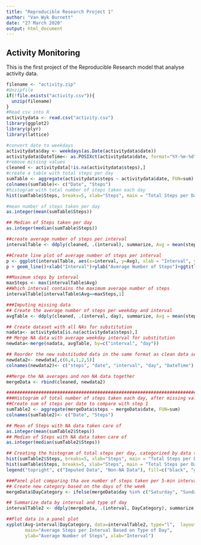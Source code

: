 ```yaml
---
title: "Reproducible Research Project 1"
author: "Van Wyk Burnett"
date: "27 March 2020"
output: html_document
---
```


## Activity Monitoring

This is the first project of the Reproducible Research model that analyse activity data.

```r
filename <- "activity.zip"
#Unzipfile
if(!file.exists("activity.csv")){
  unzip(filename)
}
#Read csv into R
activitydata <- read.csv("activity.csv")
library(ggplot2)
library(plyr)
library(lattice)
```

```r
#convert date to weekdays
activitydata$day <- weekdays(as.Date(activitydata$date))
activitydata$DateTime<- as.POSIXct(activitydata$date, format="%Y-%m-%d")
#remove missing values
cleaned <- activitydata[!is.na(activitydata$steps),]
#create a table with total steps per day
sumTable <- aggregate(activitydata$steps ~ activitydata$date, FUN=sum)
colnames(sumTable)<- c("Date", "Steps")
#histogram with total number of steps taken each day
hist(sumTable$Steps, breaks=5, xlab="Steps", main = "Total Steps per Day")

#mean number of steps taken per day
as.integer(mean(sumTable$Steps))

## Median of Steps taken per day
as.integer(median(sumTable$Steps))
```

```r
##create average number of steps per interval
intervalTable <- ddply(cleaned, .(interval), summarize, Avg = mean(steps))

##Create line plot of average number of steps per interval
p <- ggplot(intervalTable, aes(x=interval, y=Avg), xlab = "Interval", ylab="Average Number of Steps")
p + geom_line()+xlab("Interval")+ylab("Average Number of Steps")+ggtitle("Average Number of Steps per Interval")
```

```r
##Maximum steps by interval
maxSteps <- max(intervalTable$Avg)
##Which interval contains the maximum average number of steps
intervalTable[intervalTable$Avg==maxSteps,1]
```

```r
###Imputing missing data
## Create the average number of steps per weekday and interval
avgTable <- ddply(cleaned, .(interval, day), summarize, Avg = mean(steps))

## Create dataset with all NAs for substitution
nadata<- activitydata[is.na(activitydata$steps),]
## Merge NA data with average weekday interval for substitution
newdata<-merge(nadata, avgTable, by=c("interval", "day"))

## Reorder the new substituded data in the same format as clean data set
newdata2<- newdata[,c(6,4,1,2,5)]
colnames(newdata2)<- c("steps", "date", "interval", "day", "DateTime")

##Merge the NA averages and non NA data together
mergeData <- rbind(cleaned, newdata2)

```

```r
#########################################################################
###Histogram of total number of steps taken each day, after missing values are imputed.
##Create sum of steps per date to compare with step 1
sumTable2 <- aggregate(mergeData$steps ~ mergeData$date, FUN=sum)
colnames(sumTable2)<- c("Date", "Steps")

## Mean of Steps with NA data taken care of
as.integer(mean(sumTable2$Steps))
## Median of Steps with NA data taken care of
as.integer(median(sumTable2$Steps))

## Creating the histogram of total steps per day, categorized by data set to show impact
hist(sumTable2$Steps, breaks=5, xlab="Steps", main = "Total Steps per Day with NAs Imputed", col="Black")
hist(sumTable$Steps, breaks=5, xlab="Steps", main = "Total Steps per Day with NAs Imputed", col="Grey", add=T)
legend("topright", c("Imputed Data", "Non-NA Data"), fill=c("black", "grey") )
```

```r
###Panel plot comparing tha ave number of steps taken per 5-min interval across weekdays and weekends.
## Create new category based on the days of the week
mergeData$DayCategory <- ifelse(mergeData$day %in% c("Saturday", "Sunday"), "Weekend", "Weekday")

## Summarize data by interval and type of day
intervalTable2 <- ddply(mergeData, .(interval, DayCategory), summarize, Avg = mean(steps))

##Plot data in a panel plot
xyplot(Avg~interval|DayCategory, data=intervalTable2, type="l",  layout = c(1,2),
       main="Average Steps per Interval Based on Type of Day", 
       ylab="Average Number of Steps", xlab="Interval")
```
